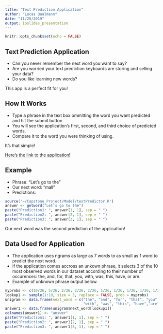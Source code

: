 ```yaml
---
title: "Text Prediction Application"
author: "Lucas Qualmann"
date: "11/29/2019"
output: ioslides_presentation
---
```


```r
knitr::opts_chunk$set(echo = FALSE)
```

## Text Prediction Application

- Can you never remember the next word you want to say?
- Are you worried your text prediction keyboards are storing and selling your data?
- Do you like learning new words?

This app is a perfect fit for you!

## How It Works

- Type a phrase in the text box ommitting the word you want predicted and hit the submit button.
- You will see the application's first, second, and third choice of predicted words.
- Compare it to the word you were thinking of using.

It's that simple!

[Here's the link to the application!](https://lqual.shinyapps.io/Shiny_App/)

## Example

- Phrase: "Let's go to the"
- Our next word: "mall"
- Predictions:

```r
source('~/Capstone_Project/Model/textPredictor.R')
answer <- getword("Let's go to the")
paste("Prediction1: ", answer[1, 1], sep = " ")
paste("Prediction2: ", answer[2, 1], sep = " ")
paste("Prediction3: ", answer[3, 1], sep = " ")
```

Our next word was the second prediction of the application!

## Data Used for Application

- The application uses ngrams as large as 7 words to as small as 1 word to predict the next word.
- If the application comes accross an unkown phrase, it selects 3 of the 10 most observed words in our dataset according to their number of occurences: the, and, for, that, you, with, was, this, have, or are.
- Example of unknown phrase output below.
```r
myprobs <- c(10/26, 5/26, 2/26, 2/26, 2/26, 1/26, 1/26, 1/26, 1/26, 1/26)
lookup1 <- sample(1:10, size = 3, replace = FALSE, prob = myprobs)
unigram <- data.frame(next_word = c("the", "and", "for", "that", "you",
                                    "with", "was", "this", "have","are"))
answer1 <- data.frame(unigram$next_word[lookup1])
colnames(answer1) <- "answer"
paste("Prediction1: ", answer1[1, 1], sep = " ")
paste("Prediction2: ", answer1[2, 1], sep = " ")
paste("Prediction3: ", answer1[3, 1], sep = " ")
```










